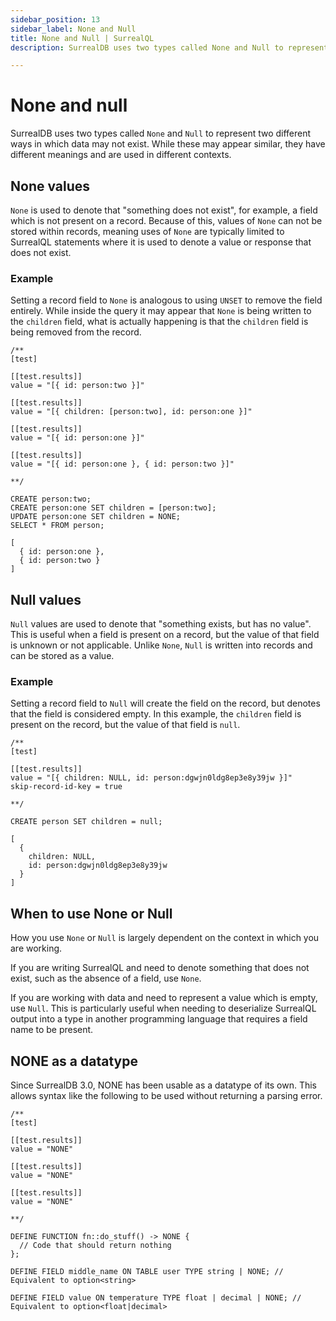 ```yaml
---
sidebar_position: 13
sidebar_label: None and Null
title: None and Null | SurrealQL
description: SurrealDB uses two types called None and Null to represent two different ways in which data may not exist.

---
```



# None and null

SurrealDB uses two types called `None` and `Null` to represent two different ways in which data may not exist. While these may appear similar, they have different meanings and are used in different contexts.

## None values

`None` is used to denote that "something does not exist", for example, a field which is not present on a record.
Because of this, values of `None` can not be stored within records, meaning uses of `None` are typically limited to SurrealQL statements
where it is used to denote a value or response that does not exist.

### Example

Setting a record field to `None` is analogous to using `UNSET` to remove the field entirely. While inside the query it may appear that `None` is being written to the `children` field, what is actually happening is that the `children` field is being removed from the record.

```surql
/**
[test]

[[test.results]]
value = "[{ id: person:two }]"

[[test.results]]
value = "[{ children: [person:two], id: person:one }]"

[[test.results]]
value = "[{ id: person:one }]"

[[test.results]]
value = "[{ id: person:one }, { id: person:two }]"

**/

CREATE person:two;
CREATE person:one SET children = [person:two];
UPDATE person:one SET children = NONE;
SELECT * FROM person;
```



```surql title="Output"
[
  { id: person:one },
  { id: person:two }
]
```

## Null values

`Null` values are used to denote that "something exists, but has no value". This is useful when a field is present on a record, but the value of that field is unknown or not applicable. Unlike `None`, `Null` is written into records and can be stored as a value.

### Example

Setting a record field to `Null` will create the field on the record, but denotes that the field is considered empty. In this example, the `children` field is present on the record, but the value of that field is `null`.

```surql
/**
[test]

[[test.results]]
value = "[{ children: NULL, id: person:dgwjn0ldg8ep3e8y39jw }]"
skip-record-id-key = true

**/

CREATE person SET children = null;
```



```surql title="Output"
[
  { 
    children: NULL, 
    id: person:dgwjn0ldg8ep3e8y39jw
  }
]
```

## When to use None or Null

How you use `None` or `Null` is largely dependent on the context in which you are working.

If you are writing SurrealQL and need to denote something that does not exist, such as the absence of a field, use `None`.

If you are working with data and need to represent a value which is empty, use `Null`. This is particularly useful when needing to deserialize SurrealQL output into a type in another programming language that requires a field name to be present.

## NONE as a datatype

<Since v="v3.0.0-alpha.8" />

Since SurrealDB 3.0, NONE has been usable as a datatype of its own. This allows syntax like the following to be used without returning a parsing error.

```surql
/**
[test]

[[test.results]]
value = "NONE"

[[test.results]]
value = "NONE"

[[test.results]]
value = "NONE"

**/

DEFINE FUNCTION fn::do_stuff() -> NONE {
  // Code that should return nothing
};

DEFINE FIELD middle_name ON TABLE user TYPE string | NONE; // Equivalent to option<string>

DEFINE FIELD value ON temperature TYPE float | decimal | NONE; // Equivalent to option<float|decimal>
```